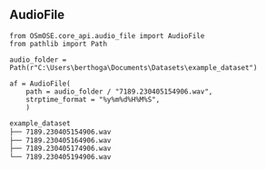 ## AudioFile {auto-animate=true}

```.python
from OSmOSE.core_api.audio_file import AudioFile
from pathlib import Path

audio_folder = Path(r"C:\Users\berthoga\Documents\Datasets\example_dataset")

af = AudioFile(
    path = audio_folder / "7189.230405154906.wav",
    strptime_format = "%y%m%d%H%M%S",
    )
```

```.html
example_dataset
├── 7189.230405154906.wav
├── 7189.230405164906.wav
├── 7189.230405174906.wav
└── 7189.230405194906.wav
```